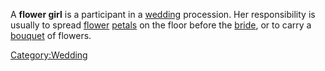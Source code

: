 
A '''flower girl''' is a participant in a [[wedding]] procession. Her responsibility is usually to spread [[flower]] [[petal]]s on the floor before the [[bride]], or to carry a [[bouquet]] of flowers.

{{substub}}
[[Category:Wedding]]